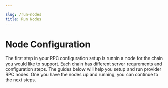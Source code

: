 ```yaml
---

slug: /run-nodes
title: Run Nodes
---
```



# Node Configuration

The first step in your RPC configuration setup is runnin a node for the chain you would like to support.
Each chain has different server requrements and configuration steps. The guides below will help you setup and run provider RPC nodes.
One you have the nodes up and running, you can continue to the next steps.

